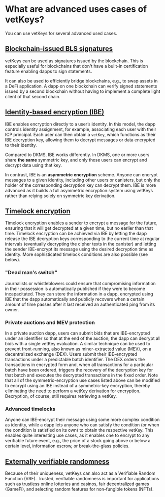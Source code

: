 # What are advanced uses cases of vetKeys?

You can use vetKeys for several advanced used cases.

## [Blockchain-issued BLS signatures](/docs/building-apps/network-features/vetkeys/advanced/bls-signatures)

vetKeys can be used as signatures issued by the blockchain. This is especially useful for blockchains that don't have a built-in certification feature enabling dapps to sign statements.

It can also be used to efficiently bridge blockchains, e.g., to swap assets in a DeFi application. A dapp on one blockchain can verify signed statements issued by a second blockchain without having to implement a complete light client of that second chain.

## [Identity-based encryption (IBE)](/docs/building-apps/network-features/vetkeys/advanced/identity-based-encryption)

IBE enables encryption directly to a user’s identity. In this model, the dapp controls identity assignment, for example, associating each user with their ICP principal. Each user can then obtain a `vetKey`, which functions as their IBE decryption key, allowing them to decrypt messages or data encrypted to their identity.

Compared to DKMS, IBE works differently. In DKMS, one or more users share **the same** symmetric key, and only those users can encrypt and decrypt data using that key.

In contrast, IBE is an **asymmetric encryption** scheme. Anyone can encrypt messages to a given identity, including other users or canisters, but only the holder of the corresponding decryption key can decrypt them. IBE is more advanced as it builds a full asymmetric encryption system using vetKeys rather than relying solely on symmetric key derivation.

## [Timelock encryption](/docs/building-apps/network-features/vetkeys/advanced/timelock-encryption)

Timelock encryption enables a sender to encrypt a message for the future, ensuring that it will get decrypted at a given time, but no earlier than that time. Timelock encryption can be achieved via IBE by letting the dapp release the IBE decryption keys corresponding to the current time at regular intervals (eventually decrypting the cipher texts in the canister) and letting the sender IBE-encrypt its message using the desired decryption time as identity. More sophisticated timelock conditions are also possible (see below).

### "Dead man's switch"

Journalists or whistleblowers could ensure that compromising information in their possession is automatically published if they were to become incapacitated. They can store the information in a dapp, encrypted using IBE that the dapp automatically and publicly recovers when a certain amount of time passes after it last received an authenticated ping from its owner.

### Private auctions and MEV protection

In a private auction dapp, users can submit bids that are IBE-encrypted under an identifier so that at the end of the auction, the dapp can decrypt all bids with a single vetKey evaluation. A similar technique can be used to prevent front-running, also known as miner-extracted value (MEV), on a decentralized exchange (DEX). Users submit their IBE-encrypted transactions under a predictable batch identifier. The DEX orders the transactions in encrypted form and, when all transactions for a particular batch have been ordered, triggers the recovery of the decryption key for that batch and executes the decrypted transactions in the fixed order. Note that all of the symmetric-encryption use cases listed above can be modified to encrypt using an IBE instead of a symmetric-key encryption, thereby eliminating the need to perform a vetKey derivation for encryption. Decryption, of course, still requires retrieving a vetKey.

### Advanced timelocks

Anyone can IBE-encrypt their message using some more complex condition as identity, while a dapp lets anyone who can satisfy the condition (or when the condition is satisfied on its own) to obtain the respective vetKey. This enables quite interesting use cases, as it enables one to encrypt to any verifiable future event, e.g., the price of a stock going above or below a certain level, information escrow, or break-the-glass policies.

## [Externally verifiable randomness](/docs/building-apps/network-features/vetkeys/advanced/verifiable-randomness)

Because of their uniqueness, vetKeys can also act as a Verifiable Random Function (VRF). Trusted, verifiable randomness is important for applications such as trustless online lotteries and casinos, fair decentralized games (GameFi), and selecting random features for non-fungible tokens (NFTs).

